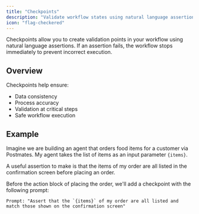 ```yaml
---
title: "Checkpoints"
description: "Validate workflow states using natural language assertions"
icon: "flag-checkered"
---
```


Checkpoints allow you to create validation points in your workflow using natural language assertions. If an assertion fails, the workflow stops immediately to prevent incorrect execution.

## Overview

Checkpoints help ensure:

- Data consistency
- Process accuracy
- Validation at critical steps
- Safe workflow execution

## Example

Imagine we are building an agent that orders food items for a customer via Postmates. My agent takes the list of items as an input parameter `{items}`.

A useful assertion to make is that the items of my order are all listed in the confirmation screen before placing an order.

Before the action block of placing the order, we'll add a checkpoint with the following prompt:

```
Prompt: "Assert that the `{items}` of my order are all listed and match those shown on the confirmation screen"
```
